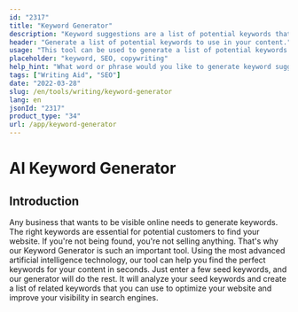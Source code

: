 ```yaml
---
id: "2317"
title: "Keyword Generator"
description: "Keyword suggestions are a list of potential keywords that you can use to optimize your content for search engines. The purpose of this tool is to help you find the most relevant and popular keywords for your content. To use this tool, simply enter a word or phrase into the search bar and we will generate a list of related keywords."
header: "Generate a list of potential keywords to use in your content."
usage: "This tool can be used to generate a list of potential keywords to use in your content. To use this tool, simply enter a word or phrase into the search bar and we will generate a list of related keywords."
placeholder: "keyword, SEO, copywriting"
help_hint: "What word or phrase would you like to generate keyword suggestions for?"
tags: ["Writing Aid", "SEO"]
date: "2022-03-28"
slug: /en/tools/writing/keyword-generator
lang: en
jsonId: "2317"
product_type: "34"
url: /app/keyword-generator
---
```


# AI Keyword Generator

## Introduction

Any business that wants to be visible online needs to generate keywords. The right keywords are essential for potential customers to find your website. If you're not being found, you're not selling anything. That's why our Keyword Generator is such an important tool. Using the most advanced artificial intelligence technology, our tool can help you find the perfect keywords for your content in seconds. Just enter a few seed keywords, and our generator will do the rest. It will analyze your seed keywords and create a list of related keywords that you can use to optimize your website and improve your visibility in search engines.
